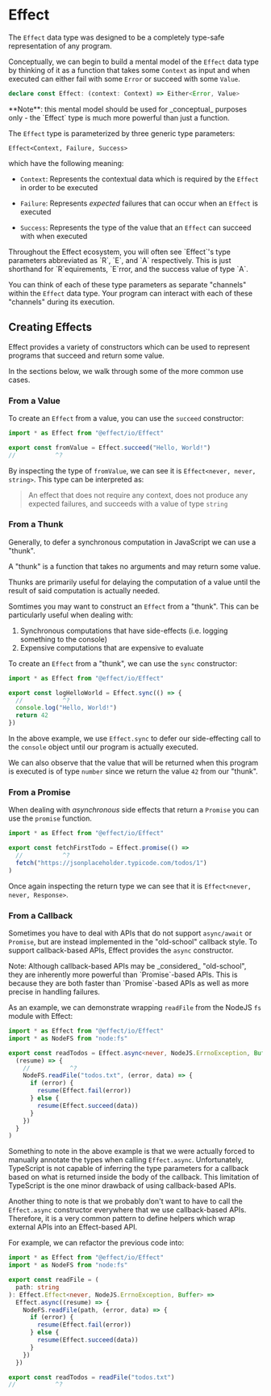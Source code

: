 
# Effect

The `Effect` data type was designed to be a completely type-safe representation of any program.

Conceptually, we can begin to build a mental model of the `Effect` data type by thinking of it as a function that takes some `Context` as input and when executed can either fail with some `Error` or succeed with some `Value`.

```ts
declare const Effect: (context: Context) => Either<Error, Value>
```

<Callout type="info">
  **Note**: this mental model should be used for _conceptual_ purposes only -
  the `Effect` type is much more powerful than just a function.
</Callout>

The `Effect` type is parameterized by three generic type parameters:

`Effect<Context, Failure, Success>`

which have the following meaning:

- `Context`: Represents the contextual data which is required by the `Effect` in order to be executed

- `Failure`: Represents _expected_ failures that can occur when an `Effect` is executed

- `Success`: Represents the type of the value that an `Effect` can succeed with when executed

<Callout type="info">
  Throughout the Effect ecosystem, you will often see `Effect`'s type parameters
  abbreviated as `R`, `E`, and `A` respectively. This is just shorthand for
  `R`equirements, `E`rror, and the success value of type `A`.
</Callout>

You can think of each of these type parameters as separate "channels" within the `Effect` data type. Your program can interact with each of these "channels" during its execution.

## Creating Effects

Effect provides a variety of constructors which can be used to represent programs that succeed and return some value.

In the sections below, we walk through some of the more common use cases.

### From a Value

To create an `Effect` from a value, you can use the `succeed` constructor:

```ts twoslash
import * as Effect from "@effect/io/Effect"

export const fromValue = Effect.succeed("Hello, World!")
//           ^?
```

By inspecting the type of `fromValue`, we can see it is `Effect<never, never, string>`. This type can be interpreted as:

> An effect that does not require any context, does not produce any expected failures, and succeeds with a value of type `string`

### From a Thunk

Generally, to defer a synchronous computation in JavaScript we can use a "thunk".

<Callout type="info">
  A "thunk" is a function that takes no arguments and may return some value.
</Callout>

Thunks are primarily useful for delaying the computation of a value until the result of said computation is actually needed.

Somtimes you may want to construct an `Effect` from a "thunk". This can be particularly useful when dealing with:

1. Synchronous computations that have side-effects (i.e. logging something to the console)
2. Expensive computations that are expensive to evaluate

To create an `Effect` from a "thunk", we can use the `sync` constructor:

```ts twoslash
import * as Effect from "@effect/io/Effect"

export const logHelloWorld = Effect.sync(() => {
  //           ^?
  console.log("Hello, World!")
  return 42
})
```

In the above example, we use `Effect.sync` to defer our side-effecting call to the `console` object until our program is actually executed.

We can also observe that the value that will be returned when this program is executed is of type `number` since we return the value `42` from our "thunk".

### From a Promise

When dealing with _asynchronous_ side effects that return a `Promise` you can use the `promise` function.

```ts twoslash
import * as Effect from "@effect/io/Effect"

export const fetchFirstTodo = Effect.promise(() =>
  //           ^?
  fetch("https://jsonplaceholder.typicode.com/todos/1")
)
```

Once again inspecting the return type we can see that it is `Effect<never, never, Response>`.

### From a Callback

Sometimes you have to deal with APIs that do not support `async/await` or `Promise`, but are instead implemented in the "old-school" callback style. To support callback-based APIs, Effect provides the `async` constructor.

<Callout type="info">
  Note: Although callback-based APIs may be _considered_ "old-school", they are
  inherently more powerful than `Promise`-based APIs. This is because they are
  both faster than `Promise`-based APIs as well as more precise in handling
  failures.
</Callout>

As an example, we can demonstrate wrapping `readFile` from the NodeJS `fs` module with Effect:

```ts twoslash
import * as Effect from "@effect/io/Effect"
import * as NodeFS from "node:fs"

export const readTodos = Effect.async<never, NodeJS.ErrnoException, Buffer>(
  (resume) => {
    //           ^?
    NodeFS.readFile("todos.txt", (error, data) => {
      if (error) {
        resume(Effect.fail(error))
      } else {
        resume(Effect.succeed(data))
      }
    })
  }
)
```

Something to note in the above example is that we were actually forced to manually annotate the types when calling `Effect.async`. Unfortunately, TypeScript is not capable of inferring the type parameters for a callback based on what is returned inside the body of the callback. This limitation of TypeScript is the one minor drawback of using callback-based APIs.

Another thing to note is that we probably don't want to have to call the `Effect.async` constructor everywhere that we use callback-based APIs. Therefore, it is a very common pattern to define helpers which wrap external APIs into an Effect-based API.

For example, we can refactor the previous code into:

```ts twoslash
import * as Effect from "@effect/io/Effect"
import * as NodeFS from "node:fs"

export const readFile = (
  path: string
): Effect.Effect<never, NodeJS.ErrnoException, Buffer> =>
  Effect.async((resume) => {
    NodeFS.readFile(path, (error, data) => {
      if (error) {
        resume(Effect.fail(error))
      } else {
        resume(Effect.succeed(data))
      }
    })
  })

export const readTodos = readFile("todos.txt")
//           ^?
```
